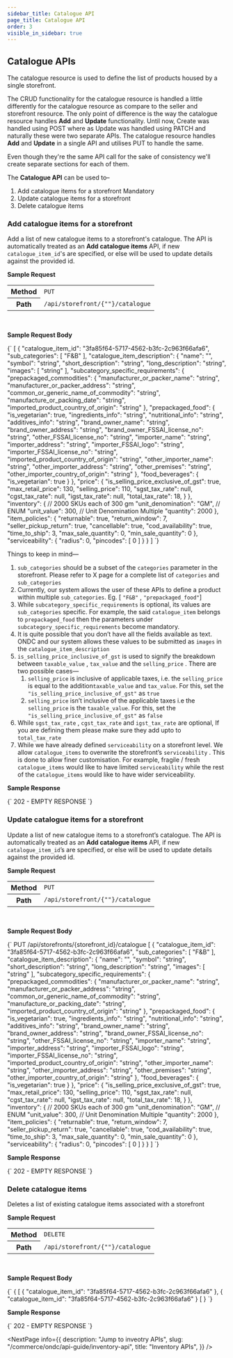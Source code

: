 ```yaml
---
sidebar_title: Catalogue API
page_title: Catalogue API
order: 3
visible_in_sidebar: true
---
```


## Catalogue APIs

The catalogue resource is used to define the list of products housed by a single storefront.

The CRUD functionality for the catalogue resource is handled a little differently for the catalogue resource as compare to the seller and storefront resource. The only point of difference is the way the catalogue resource handles **Add** and **Update** functionality. Until now, Create was handled using POST where as Update was handled using PATCH and naturally these were two separate APIs. The catalogue resource handles **Add** and **Update** in a single API and utilises PUT to handle the same.

Even though they're the same API call for the sake of consistency we'll create separate sections for each of them.

The **Catalogue API** can be used to–

1. Add catalogue items for a storefront <Badge>Mandatory</Badge>
2. Update catalogue items for a storefront
3. Delete catalogue items

### Add catalogue items for a storefront

Add a list of new catalogue items to a storefront's catalogue. The API is automatically treated as an **Add catalogue items** API, if new `catalogue_item_id`'s are specified, or else will be used to update details against the provided id.

**Sample Request**

<table>
  <tr>
    <th>Method</th>
    <td>
      <code>PUT</code>
    </td>
  </tr>
  <tr>
    <th>Path</th>
    <td>
      <code>/api/storefront/{"<storefront_id>"}/catalogue</code>
    </td>
  </tr>
</table>
<br />

**Sample Request Body**

<CodeBlockWithCopy language="json">
  {`
[
    {
        "catalogue_item_id": "3fa85f64-5717-4562-b3fc-2c963f66afa6",
        "sub_categories": [
        "F&B"
        ],
        "catalogue_item_description": {
        "name": "",
        "symbol": "string",
        "short_description": "string",
        "long_description": "string",
        "images": [
            "string"
        ],
        "subcategory_specific_requirements": {
            "prepackaged_commodities": {
            "manufacturer_or_packer_name": "string",
            "manufacturer_or_packer_address": "string",
            "common_or_generic_name_of_commodity": "string",
            "manufacture_or_packing_date": "string",
            "imported_product_country_of_origin": "string"
            },
            "prepackaged_food": {
            "is_vegetarian": true,
            "ingredients_info": "string",
            "nutritional_info": "string",
            "additives_info": "string",
            "brand_owner_name": "string",
            "brand_owner_address": "string",
            "brand_owner_FSSAI_license_no": "string",
            "other_FSSAI_license_no": "string",
            "importer_name": "string",
            "importer_address": "string",
            "importer_FSSAI_logo": "string",
            "importer_FSSAI_license_no": "string",
            "imported_product_country_of_origin": "string",
            "other_importer_name": "string",
            "other_importer_address": "string",
            "other_premises": "string",
            "other_importer_country_of_origin": "string"
            },
            "food_beverages": {
            "is_vegetarian": true
            }
        },
        "price": {
            "is_selling_price_exclusive_of_gst": true,
            "max_retail_price": 130,
            "selling_price": 110,
            "sgst_tax_rate": null,
            "cgst_tax_rate": null,
            "igst_tax_rate": null,
            "total_tax_rate": 18,
        }
        },
        "inventory": { // 2000 SKUs each of 300 gm
        "unit_denomination": "GM", // ENUM
        "unit_value": 300, // Unit Denomination Multiple
        "quantity": 2000 
        },
        "item_policies": {
        "returnable": true,
        "return_window": 7,
        "seller_pickup_return": true,
        "cancellable": true,
        "cod_availability": true,
        "time_to_ship": 3,
        "max_sale_quantity": 0,
        "min_sale_quantity": 0
        },
        "serviceability": {
        "radius": 0,
        "pincodes": [
            0
        ]
        }
    }
]
    `}
</CodeBlockWithCopy>

Things to keep in mind—

1. `sub_categories` should be a subset of the `categories` parameter in the storefront. Please refer to X page for a complete list of `categories` and `sub_categories`
2. Currently, our system allows the user of these APIs to define a product within multiple `sub_categories`. Eg. [ `"F&B"` , `"prepackaged_food"`]
3. While `subcategory_specific_requirements` is optional, its values are `sub_categories` specific. For example, the said `catalogue_item` belongs to `prepackaged_food` then the parameters under `subcategory_specific_requirements` become mandatory.
4. It is quite possible that you don’t have all the fields available as text. ONDC and our system allows these values to be submitted as `images` in the `catalogue_item_description`
5. `is_selling_price_inclusive_of_gst` is used to signify the breakdown between `taxable_value` , `tax_value` and the `selling_price` . There are two possible cases—
   1. `selling_price` is inclusive of applicable taxes, i.e. the `selling_price` is equal to the addition`taxable_value` and `tax_value`. For this, set the `"is_selling_price_inclusive_of_gst"` as `true`
   2. `selling_price` isn’t inclusive of the applicable taxes i.e the `selling_price` is the `taxable_value`. For this, set the `"is_selling_price_inclusive_of_gst"` as `false`
6. While `sgst_tax_rate` , `cgst_tax_rate` and `igst_tax_rate` are optional, If you are defining them please make sure they add upto to `total_tax_rate`
7. While we have already defined `serviceability` on a storefront level. We allow `catalogue_items` to overwrite the storefront’s `serviceability` . This is done to allow finer customisation. For example, fragile / fresh `catalogue_items` would like to have limited `serviceability` while the rest of the `catalogue_items` would like to have wider serviceability.

**Sample Response**

<CodeBlockWithCopy language="json">
  {`
202 - EMPTY RESPONSE
`}
</CodeBlockWithCopy>

### Update catalogue items for a storefront

Update a list of new catalogue items to a storefront’s catalogue. The API is automatically treated as an **Add catalogue items** API, if new `catalogue_item_id`’s are specified, or else will be used to update details against the provided id.

**Sample Request**

<table>
  <tr>
    <th>Method</th>
    <td>
      <code>PUT</code>
    </td>
  </tr>
  <tr>
    <th>Path</th>
    <td>
      <code>/api/storefront/{"<storefront_id>"}/catalogue</code>
    </td>
  </tr>
</table>
<br />

**Sample Request Body**

<CodeBlockWithCopy language="json">
  {`
    PUT /api/storefronts/{storefront_id}/catalogue 
	[
  {
    "catalogue_item_id": "3fa85f64-5717-4562-b3fc-2c963f66afa6",
    "sub_categories": [
      "F&B"
    ],
    "catalogue_item_description": {
      "name": "",
      "symbol": "string",
      "short_description": "string",
      "long_description": "string",
      "images": [
        "string"
      ],
      "subcategory_specific_requirements": {
        "prepackaged_commodities": {
          "manufacturer_or_packer_name": "string",
          "manufacturer_or_packer_address": "string",
          "common_or_generic_name_of_commodity": "string",
          "manufacture_or_packing_date": "string",
          "imported_product_country_of_origin": "string"
        },
        "prepackaged_food": {
          "is_vegetarian": true,
          "ingredients_info": "string",
          "nutritional_info": "string",
          "additives_info": "string",
          "brand_owner_name": "string",
          "brand_owner_address": "string",
          "brand_owner_FSSAI_license_no": "string",
          "other_FSSAI_license_no": "string",
          "importer_name": "string",
          "importer_address": "string",
          "importer_FSSAI_logo": "string",
          "importer_FSSAI_license_no": "string",
          "imported_product_country_of_origin": "string",
          "other_importer_name": "string",
          "other_importer_address": "string",
          "other_premises": "string",
          "other_importer_country_of_origin": "string"
        },
        "food_beverages": {
          "is_vegetarian": true
        }
      },
      "price": {
        "is_selling_price_exclusive_of_gst": true,
        "max_retail_price": 130,
        "selling_price": 110,
        "sgst_tax_rate": null,
        "cgst_tax_rate": null,
        "igst_tax_rate": null,
        "total_tax_rate": 18,
      }
    },
    "inventory": { // 2000 SKUs each of 300 gm
      "unit_denomination": "GM", // ENUM
      "unit_value": 300, // Unit Denomination Multiple
      "quantity": 2000 
    },
    "item_policies": {
      "returnable": true,
      "return_window": 7,
      "seller_pickup_return": true,
      "cancellable": true,
      "cod_availability": true,
      "time_to_ship": 3,
      "max_sale_quantity": 0,
      "min_sale_quantity": 0
    },
    "serviceability": {
      "radius": 0,
      "pincodes": [
        0
      ]
    }
  }
]
    `}
</CodeBlockWithCopy>

**Sample Response**

<CodeBlockWithCopy language="json">
  {`
202 - EMPTY RESPONSE
`}
</CodeBlockWithCopy>

### Delete catalogue items

Deletes a list of existing catalogue items associated with a storefront

**Sample Request**

<table>
  <tr>
    <th>Method</th>
    <td>
      <code>DELETE</code>
    </td>
  </tr>
  <tr>
    <th>Path</th>
    <td>
      <code>/api/storefront/{"<storefront_id>"}/catalogue</code>
    </td>
  </tr>
</table>
<br />

**Sample Request Body**

<CodeBlockWithCopy language="json">
  {`
{
	[
		{
			"catalogue_item_id": "3fa85f64-5717-4562-b3fc-2c963f66afa6"
		}, 
		{
			"catalogue_item_id": "3fa85f64-5717-4562-b3fc-2c963f66afa6"
		}
	[
}
    `}
</CodeBlockWithCopy>

**Sample Response**

<CodeBlockWithCopy language="json">
  {`
202 - EMPTY RESPONSE
`}
</CodeBlockWithCopy>

<NextPage
  info={{
    description: "Jump to inveotry APIs",
    slug: "/commerce/ondc/api-guide/inventory-api",
    title: "Inventory APIs",
  }}
/>

<WasPageHelpful />
